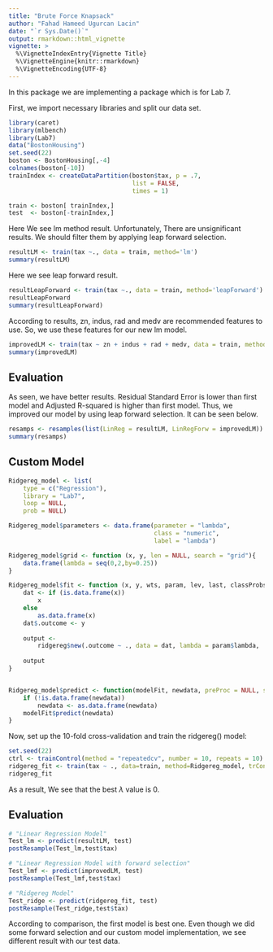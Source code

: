 ```yaml
---
title: "Brute Force Knapsack"
author: "Fahad Hameed Ugurcan Lacin"
date: "`r Sys.Date()`"
output: rmarkdown::html_vignette
vignette: >
  %\VignetteIndexEntry{Vignette Title}
  %\VignetteEngine{knitr::rmarkdown}
  %\VignetteEncoding{UTF-8}
---
```


In this package we are implementing a package which is for Lab 7.

First, we import necessary libraries and split our data set.

```r
library(caret)
library(mlbench)
library(Lab7)
data("BostonHousing")
set.seed(22)
boston <- BostonHousing[,-4]
colnames(boston[-10])
trainIndex <- createDataPartition(boston$tax, p = .7, 
                                  list = FALSE, 
                                  times = 1)

train <- boston[ trainIndex,]
test  <- boston[-trainIndex,]
```

Here We see lm method result. Unfortunately, There are unsignificant results. We should filter them by applying leap forward selection.

```r
resultLM <- train(tax ~., data = train, method='lm')
summary(resultLM)
```


Here we see leap forward result.
```r
resultLeapForward <- train(tax ~., data = train, method='leapForward')
resultLeapForward
summary(resultLeapForward)
```

According to results, zn, indus, rad and medv are recommended features to use. So, we use these features for our new lm model.

```r
improvedLM <- train(tax ~ zn + indus + rad + medv, data = train, method='lm')
summary(improvedLM)
```

## Evaluation

As seen, we have better results. Residual Standard Error is lower than first model and Adjusted R-squared is higher than first model. Thus, we improved our model by using leap forward selection. It can be seen below.

```r
resamps <- resamples(list(LinReg = resultLM, LinRegForw = improvedLM))
summary(resamps)
```

## Custom Model

```r
Ridgereg_model <- list(
    type = c("Regression"),
    library = "Lab7",
    loop = NULL,
    prob = NULL)

Ridgereg_model$parameters <- data.frame(parameter = "lambda",
                                        class = "numeric",
                                        label = "lambda")

Ridgereg_model$grid <- function (x, y, len = NULL, search = "grid"){
    data.frame(lambda = seq(0,2,by=0.25))
}

Ridgereg_model$fit <- function (x, y, wts, param, lev, last, classProbs, ...){
    dat <- if (is.data.frame(x))
        x
    else
        as.data.frame(x)
    dat$.outcome <- y
    
    output <-
        ridgereg$new(.outcome ~ ., data = dat, lambda = param$lambda, ...)
    
    output
}


Ridgereg_model$predict <- function(modelFit, newdata, preProc = NULL, submodels = NULL){
    if (!is.data.frame(newdata))
        newdata <- as.data.frame(newdata)
    modelFit$predict(newdata)
}
```

Now, set up the 10-fold cross-validation and train the ridgereg() model:

```r
set.seed(22)
ctrl <- trainControl(method = "repeatedcv", number = 10, repeats = 10)
ridgereg_fit <- train(tax ~ ., data=train, method=Ridgereg_model, trControl=ctrl)
ridgereg_fit
```

As a result, We see that the best $\lambda$ value is 0.

## Evaluation

```r
# "Linear Regression Model"
Test_lm <- predict(resultLM, test)
postResample(Test_lm,test$tax)

# "Linear Regression Model with forward selection"
Test_lmf <- predict(improvedLM, test)
postResample(Test_lmf,test$tax)

# "Ridgereg Model"
Test_ridge <- predict(ridgereg_fit, test)
postResample(Test_ridge,test$tax)
```

According to comparison, the first model is best one. Even though we did some forward selection and our custom model implementation, we see different result with our test data.
